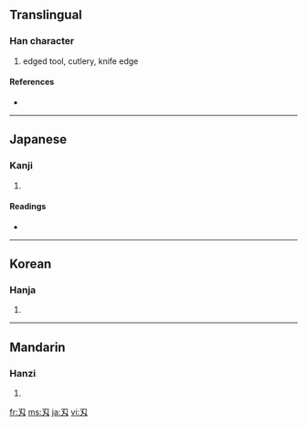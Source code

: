 {{also|刃}}
==Translingual==

===Han character===
{{Han char|rn=18|rad=刀|as=01|sn=3|four=|canj=尸大 (SK), XX尸大 (XXSK)}}

# edged tool, cutlery, knife edge

====References====
* {{Han ref|kx=0136.021|dkj=01849|dj=0304.090|hdz=10320.040|uh=5204|ud=20996}}

----

==Japanese==

===Kanji===
{{ja-kanji|grade=|rs=刀01}}

# {{defn|Japanese}}

====Readings====
* {{ja-readings|on=[[じん]] (jin), [[にん]] (nin)|kun=[[は]] (ha)}}

----

==Korean==

===Hanja===
{{ko-hanja|hangeul=인|rv=in|mr=in}}

# {{defn|Korean}}

----

==Mandarin==

===Hanzi===
{{cmn-hanzi|pin=[[rèn]] ([[ren4]])|wg=jen<sup>4</sup>}}

# {{defn|Mandarin}}

[[fr:刄]]
[[ms:刄]]
[[ja:刄]]
[[vi:刄]]